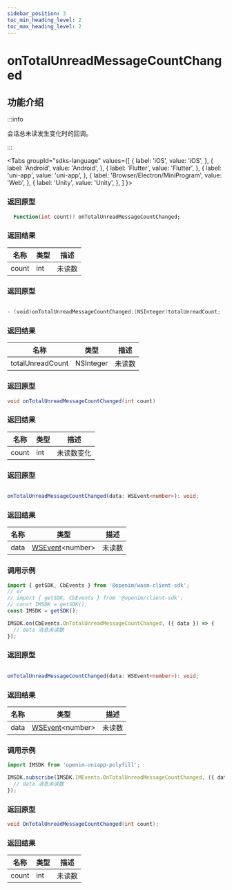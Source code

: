 ```yaml
---
sidebar_position: 3
toc_min_heading_level: 2
toc_max_heading_level: 2
---
```


# onTotalUnreadMessageCountChanged

## 功能介绍

:::info

会话总未读发生变化时的回调。

:::

<Tabs
groupId="sdks-language"
values={[
{ label: 'iOS', value: 'iOS', },
{ label: 'Android', value: 'Android', },
{ label: 'Flutter', value: 'Flutter', },
{ label: 'uni-app', value: 'uni-app', },
{ label: 'Browser/Electron/MiniProgram', value: 'Web', },
{ label: 'Unity', value: 'Unity', },
]
}>

<TabItem value="Flutter">

### 返回原型

```dart showLineNumbers
  Function(int count)? onTotalUnreadMessageCountChanged;
```

### 返回结果

| 名称  | 类型 | 描述       |
| ----- | ---- | ---------- |
| count | int  | 未读数 |

</TabItem>

<TabItem value="iOS">

### 返回原型

```swift showLineNumbers

- (void)onTotalUnreadMessageCountChanged:(NSInteger)totalUnreadCount;

```

### 返回结果

| 名称             | 类型      | 描述       |
| ---------------- | --------- | ---------- |
| totalUnreadCount | NSInteger | 未读数 |

</TabItem>

<TabItem value="Android">

### 返回原型

```java showLineNumbers
void onTotalUnreadMessageCountChanged(int count)
```

### 返回结果

| 名称  | 类型 | 描述       |
| ----- | ---- | ---------- |
| count | int  | 未读数变化 |


</TabItem>

<TabItem value="Web">

### 返回原型

```ts showLineNumbers

onTotalUnreadMessageCountChanged(data: WSEvent<number>): void;

```

### 返回结果

| 名称 | 类型                                             | 描述   |
| ---- | ------------------------------------------------ | ------ |
| data | [WSEvent](docs/sdks/class/response.mdx)<number\> | 未读数 |

### 调用示例

```js showLineNumbers
import { getSDK, CbEvents } from '@openim/wasm-client-sdk';
// or
// import { getSDK, CbEvents } from '@openim/client-sdk';
// const IMSDK = getSDK();
const IMSDK = getSDK();

IMSDK.on(CbEvents.OnTotalUnreadMessageCountChanged, ({ data }) => {
  // data 消息未读数
});
```

</TabItem>

<TabItem value="uni-app">

### 返回原型

```ts showLineNumbers

onTotalUnreadMessageCountChanged(data: WSEvent<number>): void;

```

### 返回结果

| 名称 | 类型                                             | 描述   |
| ---- | ------------------------------------------------ | ------ |
| data | [WSEvent](docs/sdks/class/response.mdx)<number\> | 未读数 |

### 调用示例

```js showLineNumbers
import IMSDK from 'openim-uniapp-polyfill';

IMSDK.subscribe(IMSDK.IMEvents.OnTotalUnreadMessageCountChanged, ({ data }) => {
  // data 消息未读数
});
```

</TabItem>

<TabItem value="Unity">

### 返回原型

```C# showLineNumbers
void OnTotalUnreadMessageCountChanged(int count);
```

### 返回结果

| 名称  | 类型 | 描述       |
| ----- | ---- | ---------- |
| count | int  | 未读数 |

</TabItem>

</Tabs>
